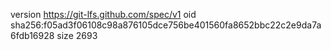 version https://git-lfs.github.com/spec/v1
oid sha256:f05ad3f06108c98a876105dce756be401560fa8652bbc22c2e9da7a6fdb16928
size 2693
